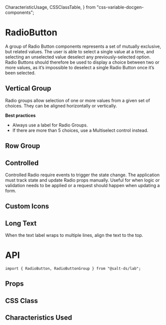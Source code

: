   CharacteristicUsage,
  CSSClassTable,
} from "css-variable-docgen-components";

<Meta of={RadioButtonStories} />

# RadioButton

A group of Radio Button components represents a set of mutually exclusive, but related values. The user is able to select a single value at a time, and selecting an unselected value deselect any previously-selected option. Radio Buttons should therefore be used to display a choice between two or more values, as it’s impossible to deselect a single Radio Button once it’s been selected.

## Vertical Group

Radio groups allow selection of one or more values from a given set of choices. They can be aligned horizontally or vertically.

**Best practices**

- Always use a label for Radio Groups.
- If there are more than 5 choices, use a Multiselect control instead.

<Canvas>
  <Story of={RadioButtonStories.VerticalGroup} />
</Canvas>

## Row Group

<Canvas>
  <Story of={RadioButtonStories.RowGroup} />
</Canvas>

## Controlled

Controlled Radio require events to trigger the state change. The application must track state and update Radio props manually. Useful for when logic or validation needs to be applied or a request should happen when updating a form.

<Canvas>
  <Story of={RadioButtonStories.ControlledRadioButtonGroup} />
</Canvas>

## Custom Icons

<Canvas>
  <Story of={RadioButtonStories.CustomIcons} />
</Canvas>

## Long Text

When the text label wraps to multiple lines, align the text to the top.

<Canvas>
  <Story of={RadioButtonStories.LongTextRadioButtonGroup} />
</Canvas>

# API

```
import { RadioButton, RadioButtonGroup } from "@salt-ds/lab";
```

## Props

<ArgsTable of={RadioButton} />

## CSS Class

<CSSClassTable of={RadioButton} />

## Characteristics Used

<CharacteristicUsage of={RadioButton} />
